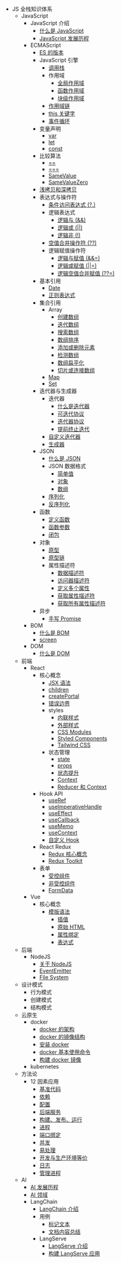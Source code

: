 - JS 全栈知识体系
  - JavaScript
    - JavaScript 介绍
      - [什么是 JavaScript](javascript/introduction/what-is-javascript)
      - [JavaScript 发展历程](javascript/introduction/history-of-javascript)
    - ECMAScript
      - [ES 的版本](javascript/ecma-script/es-version)
      - JavaScript 引擎
        - [调用栈](javascript/ecma-script/javascript-engine/call-stack)
        - 作用域
          - [全局作用域](javascript/ecma-script/javascript-engine/scope#全局作用域)
          - [函数作用域](javascript/ecma-script/javascript-engine/scope#函数作用域)
          - [块级作用域](javascript/ecma-script/javascript-engine/scope#块级作用域)
        - [作用域链](javascript/ecma-script/javascript-engine/scope-chain)
        - [this 关键字](javascript/ecma-script/javascript-engine/this-keyword)
        - [事件循环](javascript/ecma-script/javascript-engine/event-loop)
      - 变量声明
        - [var](javascript/ecma-script/variable-declaration#var)
        - [let](javascript/ecma-script/variable-declaration#let)
        - [const](javascript/ecma-script/variable-declaration#const)
      - 比较算法
        - [==](javascript/ecma-script/comparison-algorithm#松散相等)
        - [===](javascript/ecma-script/comparison-algorithm#严格相等)
        - [SameValue](javascript/ecma-script/comparison-algorithm#samevalue)
        - [SameValueZero](javascript/ecma-script/comparison-algorithm#samevaluezero)
      - [浅拷贝和深拷贝](javascript/ecma-script/shallow-copy-and-deep-copy)
      - 表达式与操作符
        - [条件访问表达式 (?.)](javascript/ecma-script/expression-and-operator/conditional-access-expression)
        - 逻辑表达式
          - [逻辑与 (&&)](javascript/ecma-script/expression-and-operator/logical-expression#逻辑与)
          - [逻辑或 (||)](javascript/ecma-script/expression-and-operator/logical-expression#逻辑或)
          - [逻辑非 (!)](javascript/ecma-script/expression-and-operator/logical-expression#逻辑非)
        - [空值合并操作符 (??)](javascript/ecma-script/expression-and-operator/nullish-coalescing-operator)
        - 逻辑赋值操作符
          - [逻辑与赋值 (&&=)](javascript/ecma-script/expression-and-operator/logical-assignment-operator#逻辑与赋值操作符)
          - [逻辑或赋值 (||=)](javascript/ecma-script/expression-and-operator/logical-assignment-operator#逻辑或赋值操作符)
          - [逻辑空值合并赋值 (??=)](javascript/ecma-script/expression-and-operator/logical-assignment-operator#空值合并赋值操作符)
      - 基本引用
        - [Date](javascript/ecma-script/basic-reference/date)
        - [正则表达式](javascript/ecma-script/basic-reference/reg-exp)
      - 集合引用
        - Array
          - [创建数组](javascript/ecma-script/collection-reference/array/create-array)
          - [迭代数组](javascript/ecma-script/collection-reference/array/iterate-array)
          - [搜索数组](javascript/ecma-script/collection-reference/array/search-array)
          - [数组排序](javascript/ecma-script/collection-reference/array/sort-array)
          - [添加或删除元素](javascript/ecma-script/collection-reference/array/add-or-remove-element)
          - [检测数组](javascript/ecma-script/collection-reference/array/detect-array)
          - [数组扁平化](javascript/ecma-script/collection-reference/array/flatten-array)
          - [切片或连接数组](javascript/ecma-script/collection-reference/array/slice-or-concat-array)
        - [Map](javascript/ecma-script/collection-reference/map)
        - [Set](javascript/ecma-script/collection-reference/set)
      - 迭代器与生成器
        - 迭代器
          - [什么是迭代器](javascript/ecma-script/iterators-and-generators/iterator#什么是迭代)
          - [可迭代协议](javascript/ecma-script/iterators-and-generators/iterator#可迭代协议)
          - [迭代器协议](javascript/ecma-script/iterators-and-generators/iterator#迭代器协议)
          - [提前终止迭代](javascript/ecma-script/iterators-and-generators/iterator#提前终止迭代)
        - [自定义迭代器](javascript/ecma-script/iterators-and-generators/custom-iterator)
        - [生成器](javascript/ecma-script/iterators-and-generators/generator)
      - JSON
        - [什么是 JSON](javascript/ecma-script/json/what-is-json)
        - JSON 数据格式
          - [简单值](javascript/ecma-script/json/json-data-format#简单值)
          - [对象](javascript/ecma-script/json/json-data-format#对象)
          - [数组](javascript/ecma-script/json/json-data-format#数组)
        - [序列化](javascript/ecma-script/json/serialization)
        - [反序列化](javascript/ecma-script/json/deserialization)
      - 函数
        - [定义函数](javascript/ecma-script/function/define-function)
        - [函数参数](javascript/ecma-script/function/function-arguments)
        - [闭包](javascript/ecma-script/function/closure)
      - 对象
        - [原型](javascript/ecma-script/object/prototype)
        - [原型链](javascript/ecma-script/object/prototype-chain)
        - 属性描述符
          - [数据描述符](javascript/ecma-script/object/property-descriptor#数据描述符)
          - [访问器描述符](javascript/ecma-script/object/property-descriptor#访问器描述符)
          - [定义多个属性](javascript/ecma-script/object/property-descriptor#定义多个属性)
          - [获取属性描述符](javascript/ecma-script/object/property-descriptor#获取属性描述符)
          - [获取所有属性描述符](javascript/ecma-script/object/property-descriptor#获取所有属性描述符)
      - 异步
        - [手写 Promise](javascript/ecma-script/async/write-promise)
    - BOM
      - [什么是 BOM](javascript/bom/what-is-bom)
      - [screen](javascript/bom/screen)
    - DOM
      - [什么是 DOM](javascript/dom/what-is-dom)
  - 前端
    - React
      - 核心概念
        - [JSX 语法](frontend/react/core-concepts/jsx)
        - [children](frontend/react/core-concepts/children)
        - [createPortal](frontend/react/core-concepts/create-portal)
        - [错误边界](frontend/react/core-concepts/error-boundaries)
        - styles
          - [内联样式](frontend/react/core-concepts/styles/inline-style)
          - [外部样式](frontend/react/core-concepts/styles/external-style)
          - [CSS Modules](frontend/react/core-concepts/styles/css-modules)
          - [Styled Components](frontend/react/core-concepts/styles/styled-components)
          - [Tailwind CSS](frontend/react/core-concepts/styles/tailwind-css)
        - 状态管理
          - [state](frontend/react/core-concepts/state-management/state)
          - [props](frontend/react/core-concepts/state-management/props)
          - [状态提升](frontend/react/core-concepts/state-management/lifting-state-up)
          - [Context](frontend/react/core-concepts/state-management/context)
          - [Reducer 和 Context](frontend/react/core-concepts/state-management/reducer-and-context)
      - Hook API
        - [useRef](frontend/react/hook-api/use-ref)
        - [useImperativeHandle](frontend/react/hook-api/use-imperative-handle)
        - [useEffect](frontend/react/hook-api/use-effect)
        - [useCallback](frontend/react/hook-api/use-callback)
        - [useMemo](frontend/react/hook-api/use-memo)
        - [useContext](frontend/react/hook-api/use-context)
        - [自定义 Hook](frontend/react/hook-api/custom-hook)
      - React Redux
        - [Redux 核心概念](frontend/react/react-redux/redux-core-concept)
        - [Redux Toolkit](frontend/react/react-redux/redux-toolkit)
      - 表单
        - [受控组件](frontend/react/form/controlled)
        - [非受控组件](frontend/react/form/uncontrolled)
        - [FormData](frontend/react/form/form-data)
    - Vue
      - 核心概念
        - [模版语法](frontend/vue/core-concepts/template-syntax)
          - [插值](frontend/vue/core-concepts/template-syntax#文本插值)
          - [原始 HTML](frontend/vue/core-concepts/template-syntax#原始-html)
          - [属性绑定](frontend/vue/core-concepts/template-syntax#属性绑定)
          - [表达式](frontend/vue/core-concepts/template-syntax#表达式)
  - 后端
    - NodeJS
      - [关于 NodeJS](backend/nodejs/about-nodejs)
      - [EventEmitter](backend/nodejs/event-emitter)
      - [File System](backend/nodejs/file-system)
  - 设计模式
    - 行为模式
    - 创建模式
    - 结构模式
  - 云原生
    - docker
      - [docker 的架构](cloud-native/docker/docker-architecture)
      - [docker 的镜像结构](cloud-native/docker/docker-image-structure)
      - [安装 docker](cloud-native/docker/install-docker)
      - [docker 基本使用命令](cloud-native/docker/basic-commands)
      - [构建 docker 镜像](cloud-native/docker/build-docker-image)
    - kubernetes
  - 方法论
    - 12 因素应用
      - [基准代码](methodology/12-factor-app/codebase)
      - [依赖](methodology/12-factor-app/dependencies)
      - [配置](methodology/12-factor-app/config)
      - [后端服务](methodology/12-factor-app/backing-services)
      - [构建、发布、运行](methodology/12-factor-app/build-release-run)
      - [进程](methodology/12-factor-app/processes)
      - [端口绑定](methodology/12-factor-app/port-binding)
      - [并发](methodology/12-factor-app/concurrency)
      - [易处理](methodology/12-factor-app/disposability)
      - [开发与生产环境等价](methodology/12-factor-app/dev-prod-parity)
      - [日志](methodology/12-factor-app/logs)
      - [管理进程](methodology/12-factor-app/admin-processes)
  - AI
    - [AI 发展历程](ai/history-of-ai)
    - [AI 领域](ai/ai-field)
    - LangChain
      - [LangChain 介绍](ai/lang-chain/introduction)
      - 用例
        - [标记文本](ai/lang-chain/use-case/tagging)
        - [文档内容总结](ai/lang-chain/use-case/summarization)
      - LangServe
        - [LangServe 介绍](ai/lang-chain/lang-serve/introduction)
        - [构建 LangServe 应用](ai/lang-chain/lang-serve/build-application)
